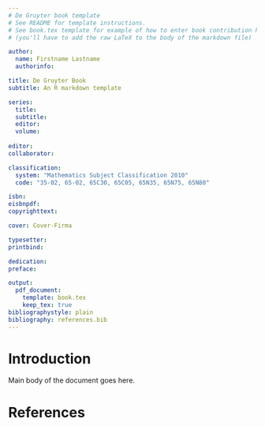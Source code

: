 ```yaml
---
# De Gruyter book template
# See README for template instructions.
# See book.tex template for example of how to enter book contribution headers
# (you'll have to add the raw LaTeX to the body of the markdown file)

author:
  name: Firstname Lastname
  authorinfo: 

title: De Gruyter Book
subtitle: An R markdown template

series:
  title:
  subtitle:
  editor:
  volume:
    
editor:
collaborator:

classification:
  system: "Mathematics Subject Classification 2010"
  code: "35-02, 65-02, 65C30, 65C05, 65N35, 65N75, 65N80"

isbn:
eisbnpdf:
copyrighttext:

cover: Cover-Firma

typesetter:
printbind:

dedication:
preface:

output:
  pdf_document:
    template: book.tex
    keep_tex: true
bibliographystyle: plain
bibliography: references.bib
---
```


# Introduction

Main body of the document goes here.

# References {-}
